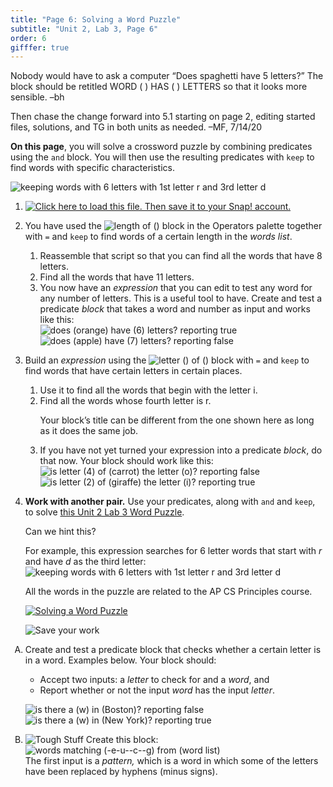 ```yaml
---
title: "Page 6: Solving a Word Puzzle"
subtitle: "Unit 2, Lab 3, Page 6"
order: 6
gifffer: true
---
```


::: todo
<p>Nobody would have to ask a computer "Does spaghetti have 5 letters?"
The block should be retitled WORD ( ) HAS ( ) LETTERS so that it looks
more sensible. --bh</p>

<p>Then chase the change forward into 5.1 starting on page 2, editing
started files, solutions, and TG in both units as needed. --MF,
7/14/20</p>
:::

::: learn
<p><strong>On this page</strong>, you will solve a crossword puzzle by
combining predicates using the <code>and</code> block. You will then use
the resulting predicates with <code>keep</code> to find words with
specific characteristics.</p>

<img src="/img/2-complexity/radiux.png" title="keeping words with 6 letters with 1st letter r and 3rd letter d" alt="keeping words with 6 letters with 1st letter r and 3rd letter d" class="indent"/>
:::

::: {#first .forYouToDo}
<ol>

<li><a class="run" href="/prog/2-complexity/U2L3-WordPuzzleSolver.xml" target="_blank"><img src="/img/icons/load-save.png" title="Click here to load this file. Then save it to your Snap! account." alt="Click here to load this file. Then save it to your Snap! account." class="inline"/></a></li>

<li>

You have used the
<img src="/img/blocks/length-of-blank-operator.png" title="length of ()" alt="length of ()" class="inline"/>
block in the Operators palette together with <code>=</code> and
<code>keep</code> to find words of a certain length in the <var>words
list</var>.

<ol>

<li>Reassemble that script so that you can find all the words that have
8 letters.</li>

<li>Find all the words that have 11 letters.</li>

<li>You now have an <em>expression</em> that you can edit to test any
word for any number of letters. This is a useful tool to have. Create
and test a predicate <em>block</em> that takes a word and number as
input and works like this:<br />
<img src="/img/2-complexity/does-orange-6-letters-true.png" title="does (orange) have (6) letters? reporting true" alt="does (orange) have (6) letters? reporting true" class="indent"/>
<img src="/img/2-complexity/does-apple-7-letters-false.png" title="does (apple) have (7) letters? reporting false" alt="does (apple) have (7) letters? reporting false" class="indent"/></li>

</ol>

</li>

<li>

Build an <em>expression</em> using the
<img src="/img/blocks/letter-blank-of-blank.png" title="letter () of ()" alt="letter () of ()" class="inline"/>
block with <code>=</code> and <code>keep</code> to find words that have
certain letters in certain places.

<ol>

<li>Use it to find all the words that begin with the letter i.</li>

<li>Find all the words whose fourth letter is r.</li>

::: sidenote
Your block's title can be different from the one shown here as long as
it does the same job.
:::

<li>If you have not yet turned your expression into a predicate
<em>block</em>, do that now. Your block should work like this: <br />
<img src="/img/2-complexity/is-letter-4-of-carrot-o-reporting-false.png" title="is letter (4) of (carrot) the letter (o)? reporting false" alt="is letter (4) of (carrot) the letter (o)? reporting false" class="indent"/>
<img src="/img/2-complexity/is-letter-2-of-giraffe-i-reporting-true.png" title="is letter (2) of (giraffe) the letter (i)? reporting true" alt="is letter (2) of (giraffe) the letter (i)? reporting true" class="indent"/></li>

</ol>

</li>

<li>

<strong>Work with another pair.</strong> Use your predicates, along with
<code>and</code> and <code>keep</code>, to solve
<a href="https://drive.google.com/open?id=1x8ShDe58qUQJDK8n97xoQGY4J4rw9aDsJCmkY-6SQc0" target="_blank" title="Solving a Word Puzzle">this
Unit 2 Lab 3 Word Puzzle</a>.<br />

::: endnote
::: comment
Can we hint this?
:::

For example, this expression searches for 6 letter words that start with
<var>r</var> and have <var>d</var> as the third letter:
<img src="/img/2-complexity/radiux.png" title="keeping words with 6 letters with 1st letter r and 3rd letter d" alt="keeping words with 6 letters with 1st letter r and 3rd letter d" class="indent"/>
:::

::: AP-only
::: vocab
<p>All the words in the puzzle are related to the AP CS Principles
course.</p>
:::
:::

<a class="run" href="https://drive.google.com/open?id=1x8ShDe58qUQJDK8n97xoQGY4J4rw9aDsJCmkY-6SQc0" target="_blank"><img src="/img/2-complexity/crossword.jpg" title="Solving a Word Puzzle" alt="Solving a Word Puzzle" class="indent"/></a>

</li>

<img src="/img/icons/save-now.png" title="Save your work" alt="Save your work" class="float-end"/>

</ol>
:::

::: takeItFurther
<ol type="A">

<li>

Create and test a predicate block that checks whether a certain letter
is in a word. Examples below. Your block should:

<ul>

<li>Accept two inputs: a <var>letter</var> to check for and a
<var>word</var>, and</li>

<li>Report whether or not the input <var>word</var> has the input
<var>letter</var>.</li>

</ul>

<img src="/img/2-complexity/is-w-in-boston-reporting-false.png" title="is there a (w) in (Boston)? reporting false" alt="is there a (w) in (Boston)? reporting false" class="indent"/>
<img src="/img/2-complexity/is-w-in-new-york-reporting-true.png" title="is there a (w) in (New York)? reporting true" alt="is there a (w) in (New York)? reporting true" class="indent"/>

</li>

<li><img src="/img/icons/tough-stuff-mini.png" title="Tough Stuff" alt="Tough Stuff" class="inline"/>
Create this block:<br />
<img src="/img/2-complexity/pattern-matcher.png" title="words matching (-e-u--c--g) from (word list)" alt="words matching (-e-u--c--g) from (word list)" class="indent"/><br />
The first input is a <em>pattern,</em> which is a word in which some of
the letters have been replaced by hyphens (minus
signs).<!--  The hard part will be to write a helper<br />
<img src="/img/2-complexity/does-word-match-pattern.png" alt="does word (foo) match pattern (f-o) ?" title="does word (foo) match pattern (f-o) ?"><br />
that checks whether each letter in the pattern is either the same as the corresponding letter of the input word or a hyphen. --></li>

</ol>
:::
